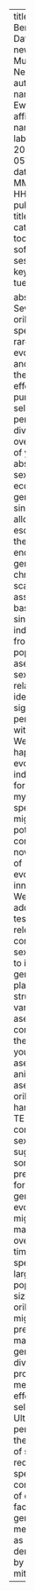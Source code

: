 ---
title: "From Bench to Big Data: What's new with MultiQC and Nextflow"
author: 
  - name: Phil Ewels
    affiliations:
      - name:  Seqera labs
date: 2024-11-05T15:30
date-format: MMM DD, HH:mm
published-title: "Time"
categories:
  - tools and software 2 session
  - keynote
  - tuesday

abstract: Several oribatid mite species are rare evolutionary anomalies, as they maintain effective purifying selection and persisted and diversified over millions of years in the absence of sex. What ecological or genomic singularities allow for the escape of their dead-end fate? We generated chromosome-scale genome assemblies based on single individuals from natural populations of asexuals and sexual relatives to identify signatures of persistence without sex. We found that haplotypes evolve independently for at least 20 my in some species and might potentially contribute to novel routes of evolutionary innovation. We additionally test if a release from constraints of sex could lead to increased genomic plasticity (via structural variation) in asexuals. In contrast to the pattern for younger asexual animal taxa, asexual oribatid mites harbour lower TE loads compared to sexuals. This suggests that some predictions for asexual genome evolution might manifest only over the long-time. We speculate that large population sizes of oribatid mites might be the prerequisite to maintain genetic diversity and provide the means for effective selection. Ultimately, persistence in the absence of sex might require a specific combination of ecological factors and genetic mechanisms as demonstrated by these mites.
---